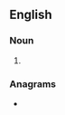 ==English==

===Noun===
{{head|en|noun plural form}}

# {{plural of|sham|lang=en}}

===Anagrams===
* {{anagrams|en|SAHMs|smash}}
